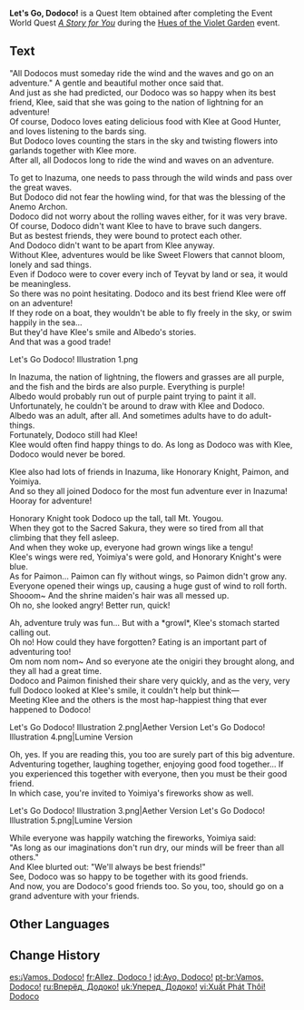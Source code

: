 {{Book Infobox
|image        = Item Let's Go, Dodoco!.png
|type         = Quest Items
|quality      = 3
|description  = Message From the Editor: "Let's Go, Dodoco!" is the combined work of [[Yoimiya|an older girl]] and [[Klee|a younger girl]]. Every chapter brims with their gentleness and good wishes, as the story is intended as a gift to our readers. I hope this book &mdash; in spite of its small volume &mdash; can bring you some simple joy after a long day of work.
|source1      = [[A Story for You]] during the [[Hues of the Violet Garden]] Event
|event        = Hues of the Violet Garden
}}
'''Let's Go, Dodoco!''' is a Quest Item obtained after completing the Event World Quest ''[[A Story for You]]'' during the [[Hues of the Violet Garden]] event.

==Text==
"All Dodocos must someday ride the wind and the waves and go on an adventure." A gentle and beautiful mother once said that.<br />
And just as she had predicted, our Dodoco was so happy when its best friend, Klee, said that she was going to the nation of lightning for an adventure!<br />
Of course, Dodoco loves eating delicious food with Klee at Good Hunter, and loves listening to the bards sing.<br />
But Dodoco loves counting the stars in the sky and twisting flowers into garlands together with Klee more.<br />
After all, all Dodocos long to ride the wind and waves on an adventure.

To get to Inazuma, one needs to pass through the wild winds and pass over the great waves.<br />
But Dodoco did not fear the howling wind, for that was the blessing of the Anemo Archon.<br />
Dodoco did not worry about the rolling waves either, for it was very brave.<br />
Of course, Dodoco didn't want Klee to have to brave such dangers.<br />
But as bestest friends, they were bound to protect each other.<br />
And Dodoco didn't want to be apart from Klee anyway.<br />
Without Klee, adventures would be like Sweet Flowers that cannot bloom, lonely and sad things.<br />
Even if Dodoco were to cover every inch of Teyvat by land or sea, it would be meaningless.<br />
So there was no point hesitating. Dodoco and its best friend Klee were off on an adventure!<br />
If they rode on a boat, they wouldn't be able to fly freely in the sky, or swim happily in the sea...<br />
But they'd have Klee's smile and Albedo's stories.<br />
And that was a good trade!

<gallery>
Let's Go Dodoco! Illustration 1.png
</gallery>

In Inazuma, the nation of lightning, the flowers and grasses are all purple, and the fish and the birds are also purple. Everything is purple!<br />
Albedo would probably run out of purple paint trying to paint it all.<br />
Unfortunately, he couldn't be around to draw with Klee and Dodoco.<br />
Albedo was an adult, after all. And sometimes adults have to do adult-things.<br />
Fortunately, Dodoco still had Klee!<br />
Klee would often find happy things to do. As long as Dodoco was with Klee, Dodoco would never be bored.

Klee also had lots of friends in Inazuma, like {{MC|Mr.|Miss}} Honorary Knight, Paimon, and Yoimiya.<br />
And so they all joined Dodoco for the most fun adventure ever in Inazuma!<br />
Hooray for adventure!

{{MC|Mr.|Miss}} Honorary Knight took Dodoco up the tall, tall Mt. Yougou.<br />
When they got to the Sacred Sakura, they were so tired from all that climbing that they fell asleep.<br />
And when they woke up, everyone had grown wings like a tengu!<br />
Klee's wings were red, Yoimiya's were gold, and {{MC|Mr.|Miss}} Honorary Knight's were blue.<br />
As for Paimon... Paimon can fly without wings, so Paimon didn't grow any.<br />
Everyone opened their wings up, causing a huge gust of wind to roll forth.<br />
Shooom~ And the shrine maiden's hair was all messed up.<br />
Oh no, she looked angry! Better run, quick!

Ah, adventure truly was fun... But with a *growl*, Klee's stomach started calling out.<br />
Oh no! How could they have forgotten? Eating is an important part of adventuring too!<br />
Om nom nom nom~ And so everyone ate the onigiri they brought along, and they all had a great time.<br />
Dodoco and Paimon finished their share very quickly, and as the very, very full Dodoco looked at Klee's smile, it couldn't help but think—<br />
Meeting Klee and the others is the most hap-happiest thing that ever happened to Dodoco!

<gallery>
Let's Go Dodoco! Illustration 2.png|Aether Version
Let's Go Dodoco! Illustration 4.png|Lumine Version
</gallery>

Oh, yes. If you are reading this, you too are surely part of this big adventure.<br />
Adventuring together, laughing together, enjoying good food together... If you experienced this together with everyone, then you must be their good friend.<br />
In which case, you're invited to Yoimiya's fireworks show as well.

<gallery>
Let's Go Dodoco! Illustration 3.png|Aether Version
Let's Go Dodoco! Illustration 5.png|Lumine Version
</gallery>

While everyone was happily watching the fireworks, Yoimiya said:<br />
"As long as our imaginations don't run dry, our minds will be freer than all others."<br />
And Klee blurted out: "We'll always be best friends!"<br />
See, Dodoco was so happy to be together with its good friends.<br />
And now, you are Dodoco's good friends too. So you, too, should go on a grand adventure with your friends.

==Other Languages==
{{Other Languages
|default_hidden = 1
|en      = Let's Go, Dodoco!
|zhs     = 出发吧！嘟嘟可
|zhs_rm  = Chūfā Ba! Dūdūkě
|zht     = 出發吧！嘟嘟可
|zht_rm  = Chūfā Ba! Dūdūkě
|ja      = 出発！ドドコ
|ja_rm   = Shuppatsu! Dodoko
|ko      = 출발! 도도코
|ko_rm   = Chulbal! Dodoko
|es      = ¡Vamos, Dodoco!
|fr      = Allez, Dodoco !
|ru      = Вперёд, Додоко!
|th      = ไปกันเถอะ! Dodoco
|th_rm   = Pai Kan Thoe! Dodoco!
|vi      = Xuất Phát Thôi! Dodoco
|de      = Los geht’s, Dodoco!
|id      = Ayo, Dodoco!
|pt      = Vamos, Dodoco!
|tr      = Koş Dodoko, Koş!
|it      = Andiamo, Dodoco!
}}

==Change History==
{{Change History|2.6}}

[[es:¡Vamos, Dodoco!]]
[[fr:Allez, Dodoco !]]
[[id:Ayo, Dodoco!]]
[[pt-br:Vamos, Dodoco!]]
[[ru:Вперёд, Додоко!]]
[[uk:Уперед, Додоко!]]
[[vi:Xuất Phát Thôi! Dodoco]]